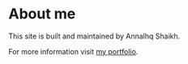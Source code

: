 # About me
This site is built and maintained by Annalhq Shaikh.

For more information visit [my portfolio](annalhq.github.io).